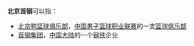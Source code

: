 '''北京首钢'''可以指：
* [[北京鸭篮球俱乐部|北京鸭篮球俱乐部]]，[[中国|中国]][[中国男子篮球职业联赛|男子篮球职业联赛]]的一支[[篮球|篮球]][[俱乐部|俱乐部]]
* [[首钢集团|首钢集团]]，[[中国大陆|中国大陆]]的一个[[钢铁|钢铁]]企业

{{Disambig|cat=组织机构消歧义}}